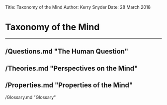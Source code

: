 Title: Taxonomy of the Mind
Author: Kerry Snyder
Date: 28 March 2018

# Taxonomy of the Mind
---
/Questions.md "The Human Question"
---
/Theories.md "Perspectives on the Mind"
---
/Properties.md "Properties of the Mind"
---
/Glossary.md "Glossary"
